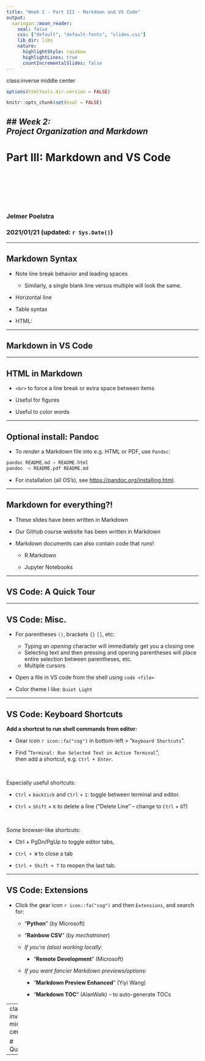 ```yaml
---
title: "Week 2 - Part III - Markdown and VS Code"
output:
  xaringan::moon_reader:
    seal: false
    css: ["default", "default-fonts", "slides.css"]
    lib_dir: libs
    nature:
      highlightStyle: rainbow
      highlightLines: true
      countIncrementalSlides: false
---
```

class:inverse middle center

```r
options(htmltools.dir.version = FALSE)

knitr::opts_chunk$set(eval = FALSE)
```

## *Week 2: <br> Project Organization and Markdown*
----
# Part III: Markdown and VS Code

<br> <br> <br> <br> <br>

### Jelmer Poelstra
### 2021/01/21 (updated: `r Sys.Date()`)

---

## Markdown Syntax

- Note line break behavior and leading spaces
  - Similarly, a single blank line versus multiple will look the same.

- Horizontal line

- Table syntax

- HTML: <br>

---

## Markdown in VS Code

---

## HTML in Markdown

- `<br>` to force a line break or extra space between items 

- Useful for figures

- Useful to color words

---

## Optional install: Pandoc

- To *render* a Markdown file into e.g. HTML or PDF, use `Pandoc`:

```sh
pandoc README.md > README.html
pandoc -o README.pdf README.md
```

- For installation (all OS's), see <https://pandoc.org/installing.html>.

---

## Markdown for everything?!

- These slides have been written in Markdown

- Our Github course website has been written in Markdown

- Markdown documents can also contain code that *runs*!
  
  - R Markdown
  
  - Jupyter Notebooks
  
---

## VS Code: A Quick Tour

---

## VS Code: Misc.

- For parentheses `()`, brackets `{}` `[]`, etc:
  - Typing an *opening* character will immediately get you a closing one
  - Selecting text and then pressing and opening parentheses will place entire selection
    between parentheses, etc.
  - Multiple cursors

- Open a file in VS code from the shell using `code <file>`

- Color theme I like: `Quiet Light`

---

## VS Code: Keyboard Shortcuts

**Add a shortcut to run shell commands from editor:**

- Gear icon `r icon::fa("cog")` in bottom-left > "`Keyboard Shortcuts`".

- Find "`Terminal: Run Selected Text in Active Terminal`",  
  then add a shortcut, e.g. `Ctrl + Enter`.

<br>

Especially useful shortcuts:

- `Ctrl` + `backtick` and `Ctrl` + `1`: toggle between terminal and editor.

- `Ctrl` + `Shift` + `K` to delete a line
  ("Delete Line" &ndash; change to `Ctrl` + `D`?) 

<br>

Some browser-like shortcuts:
  
- Ctrl + PgDn/PgUp to toggle editor tabs,

- `Ctrl + W` to close a tab

- `Ctrl + Shift + T` to reopen the last tab.

---

## VS Code: Extensions

- Click the gear icon `r icon::fa("cog")` and then `Extensions`,
  and search for:
  
  - "**Python**" (by Microsoft)
  
  - "**Rainbow CSV**" (by *mechatroner*)

  - *If you're (also) working locally:*
  
      - "**Remote Development**" (Microsoft)
  
  - *If you want fancier Markdown previews/options:*
  
      - "**Markdown Preview Enhanced**" (Yiyi Wang)
    
      - "**Markdown TOC**" (AlanWalk) &ndash; to auto-generate TOCs
  
---
class: inverse middle center

# Questions?

----

<br> <br> <br> <br>

